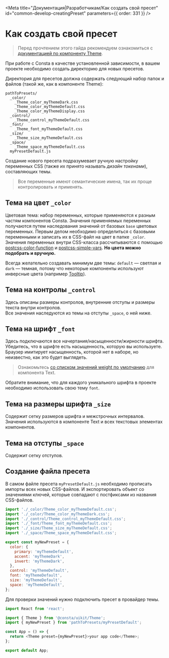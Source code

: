 
<Meta
  title="Документация|Разработчикам/Как создать свой пресет"
  id="сommon-develop-creatingPreset"
  parameters={{ order: 331 }}
/>

# Как создать свой пресет

> Перед прочтением этого гайда рекомендуем ознакомиться с [документацией по компоненту Theme](https://consta-uikit.vercel.app/?path=/docs/components-theme--playground).

При работе с Consta в качестве установленной зависимости,
в вашем проекте необходимо создать директорию для новых пресетов.

Директория для пресетов должна содержать следующий набор папок и файлов
(такой же, как в компоненте Theme):

```
pathToPresets/
  _color/
    _Theme_color_myThemeDark.css
    _Theme_color_myThemeDefault.css
    _Theme_color_myThemeDisplay.css
  _control/
    _Theme_control_myThemeDefault.css
  _font/
    _Theme_font_myThemeDefault.css
  _size/
    _Theme_size_myThemeDefault.css
  _space/
    _Theme_space_myThemeDefault.css
  myPresetDefault.js
```

Создание нового пресета подразумевает ручную настройку переменных CSS (также их принято называть _дизайн токенами_), составляющих темы.

> Все переменные имеют семантические имена, так их проще контролировать и применять.

## Тема на цвет `_color`

Цветовая тема: набор переменных, которые применяются к разным частям компонентов Consta. Значения применяемых переменных получаются путем наследования значений от базовых `base` цветовых переменных.
Первым делом необходимо определиться с базовыми переменными и записать их в CSS-файл на цвет в папке `_color`.
Значения переменных внутри CSS-класса рассчитываются с помощью [postcss-color-function](https://github.com/postcss/postcss-color-function)
и [postcss-simple-vars](https://github.com/postcss/postcss-simple-vars). **Но цвета можно подобрать и вручную.**

Всегда желательно создавать минимум две темы: `default` — светлая и `dark` — темная, потому что некоторые
компоненты используют инверсные цвета (например [Tooltip](https://consta-uikit.vercel.app/?path=/docs/components-tooltip--tooltip-positioned-by-anchor-story)).

## Тема на контролы `_control`

Здесь описаны размеры контролов, внутренние отступы и размеры текста внутри контролов.  
Все значения наследуются из темы на отступы `_space`, о ней ниже.

## Тема на шрифт `_font`

Здесь подключаются все начертания/насыщенности/жирности шрифта. Убедитесь, что в шрифте есть насыщенность, которую вы используете.
Браузер имитирует насыщенность, которой нет в наборе, но неизвестно, как это будет выглядеть.

> Ознакомьтесь [со списком значений weight по умолчанию](https://consta-uikit.vercel.app/?path=/docs/components-text--playground#%D0%BD%D0%B0%D1%81%D1%8B%D1%89%D0%B5%D0%BD%D0%BD%D0%BE%D1%81%D1%82%D1%8C) для компонента Text.

Обратите внимание, что для каждого уникального шрифта в проекте необходимо использовать свою тему `font`.

## Тема на размеры шрифта `_size`

Содержит сетку размеров шрифта и межстрочных интервалов. Значения используются в компоненте Text и всех текстовых
элементах компонентов.

## Тема на отступы `_space`

Содержит сетку отступов.

## Создание файла пресета

В самом файле пресета `myPresetDefault.js` необходимо прописать импорты всех новых CSS-файлов. И экспортировать
объект со значениями ключей, которые совпадают с постфиксами из названия CSS-файлов.

```js
import './_color/Theme_color_myThemeDefault.css';
import './_color/Theme_color_myThemeDark.css';
import './_control/Theme_control_myThemeDefault.css';
import './_font/Theme_font_myThemeDefault.css';
import './_size/Theme_size_myThemeDefault.css';
import './_space/Theme_space_myThemeDefault.css';

export const myNewPreset = {
  color: {
    primary: 'myThemeDefault',
    accent: 'myThemeDark',
    invert: 'myThemeDark',
  },
  control: 'myThemeDefault',
  font: 'myThemeDefault',
  size: 'myThemeDefault',
  space: 'myThemeDefault',
};
```

Для проверки значений нужно подключить пресет в провайдер темы.

```ts
import React from 'react';

import { Theme } from '@consta/uikit/Theme';
import { myNewPreset } from 'pathToPresets/myPresetDefault';

const App = () => {
  return <Theme preset={myNewPreset}>your app code</Theme>;
};

export default App;
```
